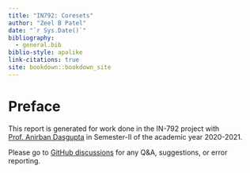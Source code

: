 ```yaml
--- 
title: "IN792: Coresets"
author: "Zeel B Patel"
date: "`r Sys.Date()`"
bibliography: 
  - general.bib
biblio-style: apalike
link-citations: true
site: bookdown::bookdown_site
---
```


# Preface

This report is generated for work done in the IN-792 project with [Prof. Anirban Dasgupta](https://iitgn.ac.in/faculty/cse/anirban) in Semester-II of the academic year 2020-2021.

Please go to [GitHub discussions](https://github.com/patel-zeel/coreset/discussions) for any Q&A, suggestions, or error reporting.